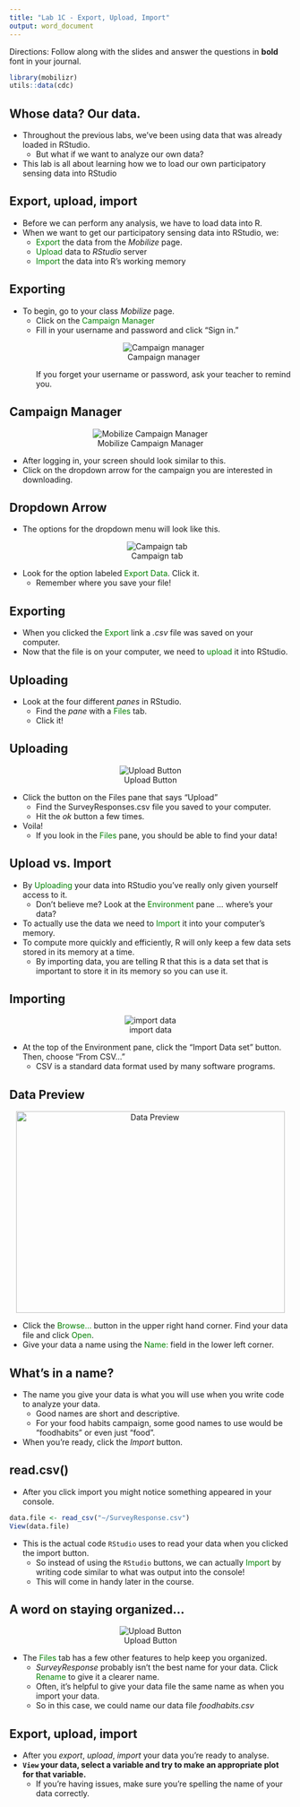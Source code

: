```yaml
---
title: "Lab 1C - Export, Upload, Import"
output: word_document
---
```



Directions: Follow along with the slides and answer the questions in **bold** font in your journal.

\newline


```r
library(mobilizr)
utils::data(cdc)
```


## Whose data? Our data.


- Throughout the previous labs, we've been using data that was already loaded in RStudio.
    - But what if we want to analyze our own data?
- This lab is all about learning how we to load our own participatory sensing data into RStudio


## Export, upload, import

- Before we can perform any analysis, we have to load data into R. 
- When we want to get our participatory sensing data into RStudio, we:
  - <font color="green">Export</font> the data from the _Mobilize_ page.
  - <font color="green">Upload</font> data to _RStudio_ server
  - <font color="green">Import</font> the data into R's working memory
  

## Exporting


- To begin, go to your class _Mobilize_ page.
  - Click on the <font color="green">Campaign Manager</font>
  - Fill in your username and password and click "Sign in."
<center>![Campaign manager](images/campaign_manager.png)</center>
If you forget your username or password, ask your teacher to remind you. 

## Campaign Manager


<center>![Mobilize Campaign Manager](images/campaign_manager1.png)</center>

- After logging in, your screen should look similar to this.
- Click on the dropdown arrow for the campaign you are interested in downloading.

## Dropdown Arrow


- The options for the dropdown menu will look like this. 
<center>![Campaign tab](images/dropdown.png)</center>
- Look for the option labeled <font color="green">Export Data</font>. Click it.
  - Remember where you save your file!

## Exporting


- When you clicked the <font color="green">Export</font> link a _.csv_ file was saved on your computer.
- Now that the file is on your computer, we need to <font color="green">upload</font> it into RStudio.


## Uploading


- Look at the four different _panes_ in RStudio.
  - Find the _pane_ with a <font color="green">Files</font> tab.
  - Click it!


## Uploading

<center> ![Upload Button](images/FilesPane.png) </center>

- Click the button on the Files pane that says "Upload"
  - Find the SurveyResponses.csv file you saved to your computer.
  - Hit the _ok_ button a few times.
- Voila!
  - If you look in the <font color="green">Files</font> pane, you should be able to find your data!



## Upload vs. Import


- By <font color="green">Uploading</font> your data into RStudio you've really only given yourself access to it.
  - Don't believe me? Look at the <font color="green">Environment</font> pane ... where's your data?
- To actually use the data we need to <font color="green">Import</font> it into your computer's memory.
- To compute more quickly and efficiently, R will only keep a few data sets stored in its memory at a time.
    - By importing data, you are telling R that this is a data set that is important to store it in its memory so you can use it.


## Importing


<center>![import data](images/Environment.png)</center>

- At the top of the Environment pane, click the "Import Data set" button. Then, choose "From CSV..."
    - CSV is a standard data format used by many software programs.


## Data Preview

<center><img src="images/DataPreview.png" alt="Data Preview" height="360" width="480"></center>

- Click the <font color="green">Browse...</font> button in the upper right hand corner. Find your data file and click <font color="green">Open</font>.
- Give your data a name using the <font color="green">Name: </font> field in the lower left corner.

## What's in a name?

- The name you give your data is what you will use when you write code to analyze your data.
    - Good names are short and descriptive. 
    - For your food habits campaign, some good names to use would be  "foodhabits" or even just "food".
- When you're ready, click the _Import_ button.


## read.csv()


- After you click import you might notice something appeared in your console.
```r
data.file <- read_csv("~/SurveyResponse.csv")
View(data.file)
```

- This is the actual code `RStudio` uses to read your data when you clicked the import button. 
  - So instead of using the `RStudio` buttons, we can actually <font color="green">Import</font> by writing code similar to what was output into the console!
  - This will come in handy later in the course.

## A word on staying organized...

<center> ![Upload Button](images/FilesPane.png) </center>

- The <font color="green">Files</font> tab has a few other features to help keep you organized.
  - _SurveyResponse_ probably isn't the best name for your data. Click <font color="green">Rename</font> to give it a clearer name.
  - Often, it's helpful to give your data file the same name as when you import your data.
  - So in this case, we could name our data file _foodhabits.csv_


## Export, upload, import


- After you _export_, _upload_, _import_ your data you're ready to analyse. 
- **`View` your data, select a variable and try to make an appropriate plot for that variable.**
    - If you're having issues, make sure you're spelling the name of your data correctly.
